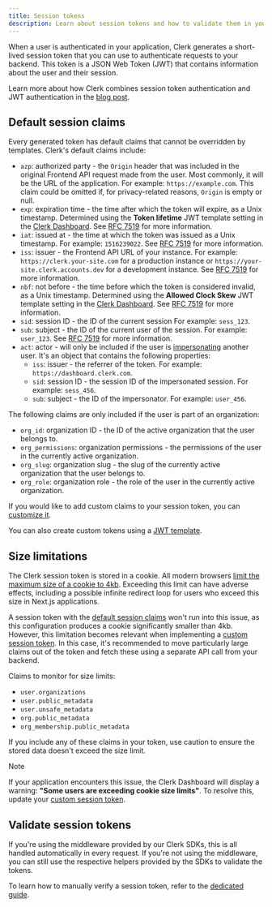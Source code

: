 ```yaml
---
title: Session tokens
description: Learn about session tokens and how to validate them in your backend.
---
```


When a user is authenticated in your application, Clerk generates a short-lived session token that you can use to authenticate requests to your backend. This token is a JSON Web Token (JWT) that contains information about the user and their session.

Learn more about how Clerk combines session token authentication and JWT authentication in the [blog post](https://clerk.com/blog/combining-the-benefits-of-session-tokens-and-jwts).

## Default session claims

Every generated token has default claims that cannot be overridden by templates. Clerk's default claims include:

- `azp`: authorized party - the `Origin` header that was included in the original Frontend API request made from the user. Most commonly, it will be the URL of the application. For example: `https://example.com`. This claim could be omitted if, for privacy-related reasons, `Origin` is empty or null.
- `exp`: expiration time - the time after which the token will expire, as a Unix timestamp. Determined using the **Token lifetime** JWT template setting in the [Clerk Dashboard](https://dashboard.clerk.com/last-active?path=jwt-templates). See [RFC 7519](https://datatracker.ietf.org/doc/html/rfc7519#section-4.1.4) for more information.
- `iat`: issued at - the time at which the token was issued as a Unix timestamp. For example: `1516239022`. See [RFC 7519](https://datatracker.ietf.org/doc/html/rfc7519#section-4.1.6) for more information.
- `iss`: issuer - the Frontend API URL of your instance. For example: `https://clerk.your-site.com` for a production instance or `https://your-site.clerk.accounts.dev` for a development instance. See [RFC 7519](https://datatracker.ietf.org/doc/html/rfc7519#section-4.1.1) for more information.
- `nbf`: not before - the time before which the token is considered invalid, as a Unix timestamp. Determined using the **Allowed Clock Skew** JWT template setting in the [Clerk Dashboard](https://dashboard.clerk.com/last-active?path=jwt-templates). See [RFC 7519](https://datatracker.ietf.org/doc/html/rfc7519#section-4.1.5) for more information.
- `sid`: session ID - the ID of the current session For example: `sess_123`.
- `sub`: subject - the ID of the current user of the session. For example: `user_123`. See [RFC 7519](https://datatracker.ietf.org/doc/html/rfc7519#section-4.1.2) for more information.
- `act`: actor - will only be included if the user is [impersonating](/docs/users/user-impersonation) another user. It's an object that contains the following properties:
  - `iss`: issuer - the referrer of the token. For example: `https://dashboard.clerk.com`.
  - `sid`: session ID - the session ID of the impersonated session. For example: `sess_456`.
  - `sub`: subject - the ID of the impersonator. For example: `user_456`.

The following claims are only included if the user is part of an organization:

- `org_id`: organization ID - the ID of the active organization that the user belongs to.
- `org_permissions`: organization permissions - the permissions of the user in the currently active organization.
- `org_slug`: organization slug - the slug of the currently active organization that the user belongs to.
- `org_role`: organization role - the role of the user in the currently active organization.

If you would like to add custom claims to your session token, you can [customize it](/docs/session-requests/making/custom-session-token).

You can also create custom tokens using a [JWT template](/docs/session-requests/making/jwt-templates).

## Size limitations

The Clerk session token is stored in a cookie. All modern browsers [limit the maximum size of a cookie to 4kb](https://datatracker.ietf.org/doc/html/rfc2109#section-6.3). Exceeding this limit can have adverse effects, including a possible infinite redirect loop for users who exceed this size in Next.js applications.

A session token with the [default session claims](#default-session-claims) won't run into this issue, as this configuration produces a cookie significantly smaller than 4kb. However, this limitation becomes relevant when implementing a [custom session token](/docs/session-requests/making/custom-session-token). In this case, it's recommended to move particularly large claims out of the token and fetch these using a separate API call from your backend.

Claims to monitor for size limits:

- `user.organizations`
- `user.public_metadata`
- `user.unsafe_metadata`
- `org.public_metadata`
- `org_membership.public_metadata`

If you include any of these claims in your token, use caution to ensure the stored data doesn't exceed the size limit.

> [!NOTE]
> If your application encounters this issue, the Clerk Dashboard will display a warning: **"Some users are exceeding cookie size limits"**. To resolve this, update your [custom session token](/docs/session-requests/making/custom-session-token).

## Validate session tokens

If you're using the middleware provided by our Clerk SDKs, this is all handled automatically in every request. If you're not using the middleware, you can still use the respective helpers provided by the SDKs to validate the tokens.

To learn how to manually verify a session token, refer to the [dedicated guide](/docs/session-requests/handling/manual-jwt).
